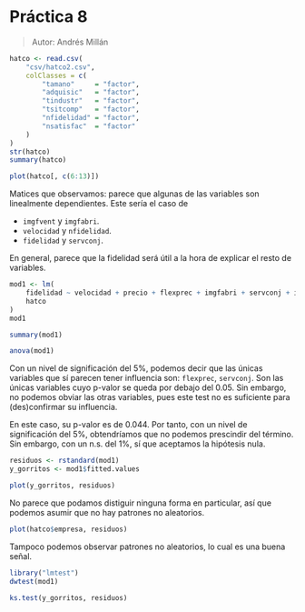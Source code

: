 # Práctica 8

> Autor: Andrés Millán

```r
hatco <- read.csv(
    "csv/hatco2.csv",
    colClasses = c(
        "tamano"     = "factor",
        "adquisic"   = "factor",
        "tindustr"   = "factor",
        "tsitcomp"   = "factor",
        "nfidelidad" = "factor",
        "nsatisfac"  = "factor"
    )
)
str(hatco)
summary(hatco)
```

```r
plot(hatco[, c(6:13)])
```
Matices que observamos: parece que algunas de las variables son linealmente dependientes. Este sería el caso de

- `imgfvent` y `imgfabri`.
- `velocidad` y `nfidelidad`.
- `fidelidad` y `servconj`.

En general, parece que la fidelidad será útil a la hora de explicar el resto de variables.

```r

mod1 <- lm(
    fidelidad ~ velocidad + precio + flexprec + imgfabri + servconj + imgfvent + calidadp,
    hatco
)
mod1

summary(mod1)

anova(mod1)
```

Con un nivel de significación del 5%, podemos decir que las únicas variables que sí parecen tener influencia son: `flexprec`, `servconj`. Son las únicas variables cuyo p-valor se queda por debajo del 0.05. Sin embargo, no podemos obviar las otras variables, pues este test no es suficiente para (des)confirmar su influencia.

En este caso, su p-valor es de 0.044. Por tanto, con un nivel de significación del 5%, obtendríamos que no podemos prescindir del término. Sin embargo, con un n.s. del 1%, sí que aceptamos la hipótesis nula.


```r
residuos <- rstandard(mod1)
y_gorritos <- mod1$fitted.values

plot(y_gorritos, residuos)
```

No parece que podamos distiguir ninguna forma en particular, así que podemos asumir que no hay patrones no aleatorios.

```r

plot(hatco$empresa, residuos)
```

Tampoco podemos observar patrones no aleatorios, lo cual es una buena señal.

```r
library("lmtest")
dwtest(mod1)
```

```r
ks.test(y_gorritos, residuos)
```
